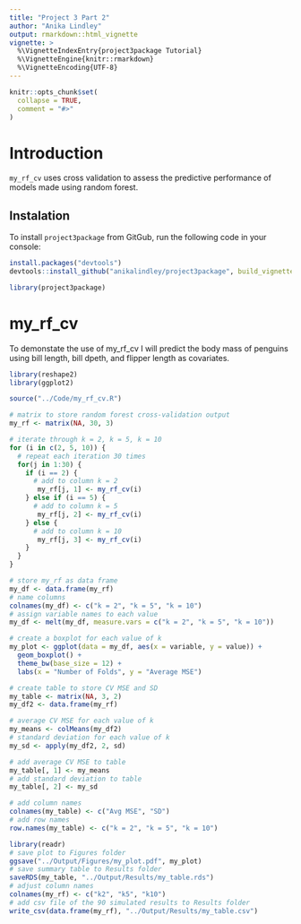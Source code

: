 ```yaml
---
title: "Project 3 Part 2"
author: "Anika Lindley"
output: rmarkdown::html_vignette
vignette: >
  %\VignetteIndexEntry{project3package Tutorial}
  %\VignetteEngine{knitr::rmarkdown}
  %\VignetteEncoding{UTF-8}
---
```


```r
knitr::opts_chunk$set(
  collapse = TRUE,
  comment = "#>"
)
```

# Introduction

`my_rf_cv` uses cross validation to assess the predictive performance of models made using random forest.

## Instalation

To install `project3package` from GitGub, run the following code in your console:

```r
install.packages("devtools")
devtools::install_github("anikalindley/project3package", build_vignette = TRUE, build_opts = c())
```

```r
library(project3package)
```

# my_rf_cv

To demonstate the use of my_rf_cv I will predict the body mass of penguins using bill length, bill dpeth, and flipper length as covariates. 

```r

library(reshape2)
library(ggplot2)

source("../Code/my_rf_cv.R")

# matrix to store random forest cross-validation output
my_rf <- matrix(NA, 30, 3)

# iterate through k = 2, k = 5, k = 10
for (i in c(2, 5, 10)) {
  # repeat each iteration 30 times
  for(j in 1:30) {
    if (i == 2) {
      # add to column k = 2
       my_rf[j, 1] <- my_rf_cv(i)
    } else if (i == 5) {
      # add to column k = 5
       my_rf[j, 2] <- my_rf_cv(i)
    } else {
      # add to column k = 10
       my_rf[j, 3] <- my_rf_cv(i)
    }
  }
}

```

```r
# store my_rf as data frame
my_df <- data.frame(my_rf)
# name columns
colnames(my_df) <- c("k = 2", "k = 5", "k = 10")
# assign variable names to each value
my_df <- melt(my_df, measure.vars = c("k = 2", "k = 5", "k = 10"))

# create a boxplot for each value of k
my_plot <- ggplot(data = my_df, aes(x = variable, y = value)) + 
  geom_boxplot() + 
  theme_bw(base_size = 12) + 
  labs(x = "Number of Folds", y = "Average MSE")

# create table to store CV MSE and SD
my_table <- matrix(NA, 3, 2)
my_df2 <- data.frame(my_rf)

# average CV MSE for each value of k
my_means <- colMeans(my_df2)
# standard deviation for each value of k
my_sd <- apply(my_df2, 2, sd)

# add average CV MSE to table
my_table[, 1] <- my_means
# add standard deviation to table
my_table[, 2] <- my_sd

# add column names
colnames(my_table) <- c("Avg MSE", "SD")
# add row names
row.names(my_table) <- c("k = 2", "k = 5", "k = 10")
```

```r
library(readr)
# save plot to Figures folder
ggsave("../Output/Figures/my_plot.pdf", my_plot)
# save summary table to Results folder
saveRDS(my_table, "../Output/Results/my_table.rds")
# adjust column names
colnames(my_rf) <- c("k2", "k5", "k10")
# add csv file of the 90 simulated results to Results folder
write_csv(data.frame(my_rf), "../Output/Results/my_table.csv")
```
